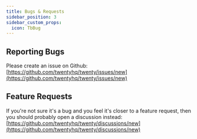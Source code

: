 ```yaml
---
title: Bugs & Requests
sidebar_position: 3
sidebar_custom_props:
  icon: TbBug
---
```


## Reporting Bugs
Please create an issue on Github: [https://github.com/twentyhq/twenty/issues/new](https://github.com/twentyhq/twenty/issues/new)

## Feature Requests

If you're not sure it's a bug and you feel it's closer to a feature request, then you should probably open a discussion instead: 
[https://github.com/twentyhq/twenty/discussions/new](https://github.com/twentyhq/twenty/discussions/new)
